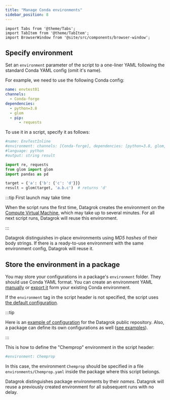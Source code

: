 ```yaml
---
title: "Manage Conda environments"
sidebar_position: 8
---
```


```mdx-code-block
import Tabs from '@theme/Tabs';
import TabItem from '@theme/TabItem';
import BrowserWindow from '@site/src/components/browser-window';
```

## Specify environment

Set an `environment` parameter of the script
to a one-liner YAML following the standard Conda YAML config (omit it's name).

For example, we need to use the following Conda config:

```yaml
name: envtest01
channels:
  - Conda-forge
dependencies:
  - python=3.8
  - glom
  - pip:
      - requests
```

To use it in a script, specify it as follows:

```python
#name: EnvTestInline
#environment: channels: [Conda-forge], dependencies: [python=3.8, glom, {pip: [requests]}]
#language: python
#output: string result

import re, requests
from glom import glom
import pandas as pd

target = {'a': {'b': {'c': 'd'}}}
result = glom(target, 'a.b.c')  # returns 'd'
```

:::tip First launch may take time

When the script runs the first time, Datagrok creates the environment on
the [Compute Virtual Machine](../../../develop/under-the-hood/infrastructure.md#compute-components),
which may take up to several minutes.
For all next script runs, Datagrok will reuse this environment.

:::

Datagrok distinguishes in-place environments using *MD5 hashes* of their body strings.
If there is a ready-to-use environment with the same environment config,
Datagrok will reuse it.


## Store the environment in a package

You may store your configurations in a package's `environment` folder. They should use Conda YAML format.
You can create an environment YAML
[manually](https://docs.Conda.io/projects/Conda/en/latest/user-guide/tasks/manage-environments.html#create-env-file-manually)
or
[export it](https://docs.Conda.io/projects/Conda/en/latest/user-guide/tasks/manage-environments.html#creating-an-environment-from-an-environment-yml-file)
form your existing Conda environment.

If the `environment` tag in the script header is not specified, the script uses
[the default configuration](https://github.com/datagrok-ai/public/blob/master/environments/default.yaml).

:::tip

Here is an
[example of configuration](https://github.com/datagrok-ai/public/tree/master/environments)
for the Datagrok public repository.
Also, a package can define its own
configurations as well ([see examples](https://github.com/datagrok-ai/public/tree/master/packages/Demo/scripts)).

:::

This is how to define the "Chemprop" environment in the script header:

```python
#environment: Chemprop
```

In this case, the environment `Chemprop` should be specified in a file
`environments/Chemprop.yaml` inside the package where this script belongs.

Datagrok distinguishes package environments by their *names*.
Datagrok will reuse a previously created environment for all subsequent runs
with no delay.



